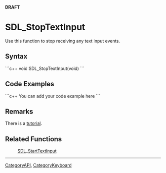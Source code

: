 <span color="red">'''DRAFT'''</span>

= SDL_StopTextInput =
Use this function to stop receiving any text input events.


== Syntax ==
```c++
void SDL_StopTextInput(void)
```

== Code Examples ==
```c++
You can add your code example here
```

== Remarks ==
There is a [[Tutorials/TextInput|tutorial]].

== Related Functions ==
:[[SDL_StartTextInput]]

----
[[CategoryAPI]], [[CategoryKeyboard]]
